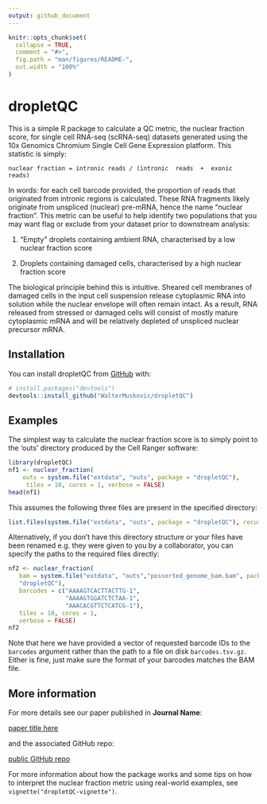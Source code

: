 ```yaml
---
output: github_document
---
```


<!-- README.md is generated from README.Rmd. Please edit that file -->

```r
knitr::opts_chunk$set(
  collapse = TRUE,
  comment = "#>",
  fig.path = "man/figures/README-",
  out.width = "100%"
)
```

# dropletQC

<!-- badges: start -->
<!-- badges: end -->

This is a simple R package to calculate a QC metric, the nuclear fraction score, for single cell RNA-seq (scRNA-seq) datasets generated using the 10x Genomics Chromium Single Cell Gene Expression platform. This statistic is simply:

    nuclear fraction = intronic reads / (intronic  reads  +  exonic  reads)

In words: for each cell barcode provided, the proportion of reads that originated from intronic regions is calculated. These RNA fragments likely originate from unspliced (nuclear) pre-mRNA, hence the name "nuclear fraction". This metric can be useful to help identify two populations that you may want flag or exclude from your dataset prior to downstream analysis:

 1. "Empty" droplets containing ambient RNA, characterised by a low nuclear fraction score
 
 2. Droplets containing damaged cells, characterised by a high nuclear fraction score

The biological principle behind this is intuitive. Sheared cell membranes of damaged cells in the input cell suspension release cytoplasmic RNA into solution while the nuclear envelope will often remain intact. As a result, RNA released from stressed or damaged cells will consist of mostly mature cytoplasmic mRNA and will be relatively depleted of unspliced nuclear precursor mRNA.

## Installation

You can install dropletQC from [GitHub](https://github.com/) with:

``` r
# install.packages("devtools")
devtools::install_github("WalterMuskovic/dropletQC")
```

## Examples

The simplest way to calculate the nuclear fraction score is to simply point to the 'outs' directory produced by the Cell Ranger software:

```r
library(dropletQC)
nf1 <- nuclear_fraction(
    outs = system.file("extdata", "outs", package = "dropletQC"),
     tiles = 10, cores = 1, verbose = FALSE)
head(nf1)
```

This assumes the following three files are present in the specified directory:

```r
list.files(system.file("extdata", "outs", package = "dropletQC"), recursive = TRUE)
```

Alternatively, if you don't have this directory structure or your files have been renamed e.g. they were given to you by a collaborator, you can specify the paths to the required files directly:

```r
nf2 <- nuclear_fraction(
   bam = system.file("extdata", "outs","possorted_genome_bam.bam", package =
   "dropletQC"),
   barcodes = c("AAAAGTCACTTACTTG-1",
                "AAAAGTGGATCTCTAA-1",
                "AAACACGTTCTCATCG-1"),
   tiles = 10, cores = 1,
   verbose = FALSE)
nf2
```

Note that here we have provided a vector of requested barcode IDs to the `barcodes` argument rather than the path to a file on disk `barcodes.tsv.gz`. Either is fine, just make sure the format of your barcodes matches the BAM file.

## More information

For more details see our paper published in **Journal Name**:

[paper title here](https://www.google.com)

and the associated GitHub repo:

[public GitHub repo](https://www.google.com)

For more information about how the package works and some tips on how to interpret the nuclear fraction metric using real-world examples, see `vignette("dropletQC-vignette")`.
